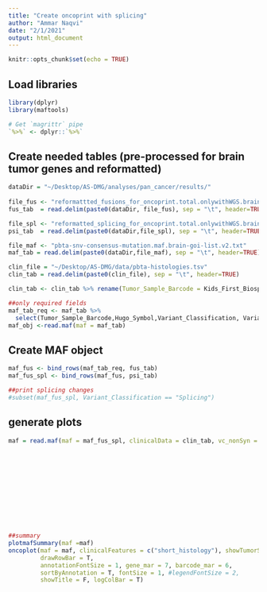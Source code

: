 ```yaml
---
title: "Create oncoprint with splicing"
author: "Ammar Naqvi"
date: "2/1/2021"
output: html_document
---
```


```r
knitr::opts_chunk$set(echo = TRUE)
```

## Load libraries
```r
library(dplyr)
library(maftools)

# Get `magrittr` pipe
`%>%` <- dplyr::`%>%`
```

## Create needed tables (pre-processed for brain tumor genes and reformatted)
```r

dataDir = "~/Desktop/AS-DMG/analyses/pan_cancer/results/"
 
file_fus <- "reformattted_fusions_for_oncoprint.total.onlywithWGS.brain-goi-list.txt"
fus_tab  = read.delim(paste0(dataDir, file_fus), sep = "\t", header=TRUE)

file_spl <- "reformatted_splicing_for_oncoprint.total.onlywithWGS.brain-goi-list.txt"
psi_tab  = read.delim(paste0(dataDir,file_spl), sep = "\t", header=TRUE)

file_maf <- "pbta-snv-consensus-mutation.maf.brain-goi-list.v2.txt"
maf_tab = read.delim(paste0(dataDir,file_maf), sep = "\t", header=TRUE)

clin_file = "~/Desktop/AS-DMG/data/pbta-histologies.tsv"
clin_tab = read.delim(paste0(clin_file), sep = "\t", header=TRUE)

clin_tab <- clin_tab %>% rename(Tumor_Sample_Barcode = Kids_First_Biospecimen_ID) 

##only required fields
maf_tab_req <- maf_tab %>%
  select(Tumor_Sample_Barcode,Hugo_Symbol,Variant_Classification, Variant_Type, Chromosome,Start_Position, End_Position, Reference_Allele, Tumor_Seq_Allele2)
maf_obj <-read.maf(maf = maf_tab)

```

## Create MAF object
```r
maf_fus <- bind_rows(maf_tab_req, fus_tab)
maf_fus_spl <- bind_rows(maf_fus, psi_tab)

##print splicing changes
#subset(maf_fus_spl, Variant_Classification == "Splicing")

```

## generate plots
```r
maf = read.maf(maf = maf_fus_spl, clinicalData = clin_tab, vc_nonSyn = c(  "Frame_Shift_Del",
                                                                           "Frame_Shift_Ins",
                                                                           "Splice_Site",
                                                                           "Translation_Start_Site",
                                                                           "Nonsense_Mutation",
                                                                           "Nonstop_Mutation",
                                                                           "In_Frame_Del",
                                                                           "In_Frame_Ins",
                                                                           "Missense_Mutation", 
                                                                           "Fusion", 
                                                                           "Splicing"))


##summary
plotmafSummary(maf =maf)
oncoplot(maf = maf, clinicalFeatures = c("short_histology"), showTumorSampleBarcodes = F,
         drawRowBar = T,
         annotationFontSize = 1, gene_mar = 7, barcode_mar = 6,
         sortByAnnotation = T, fontSize = 1, #legendFontSize = 2,
         showTitle = F, logColBar = T)
         
```


